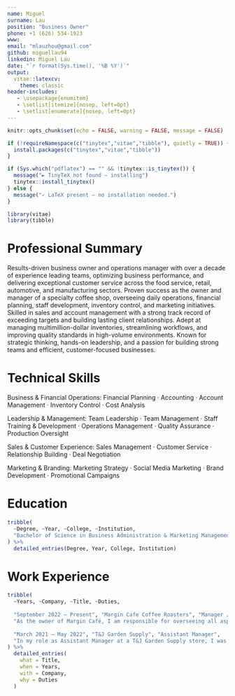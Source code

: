 ```yaml
---
name: Miguel
surname: Lau
position: "Business Owner"
phone: +1 (626) 534-1923
www: 
email: "mlauzhou@gmail.com"
github: miguellau94
linkedin: Miguel Lau
date: "`r format(Sys.time(), '%B %Y')`"
output: 
  vitae::latexcv:
    theme: classic
header-includes:
   - \usepackage{enumitem}
   - \setlist[itemize]{nosep, left=0pt}
   - \setlist[enumerate]{nosep, left=0pt}
---
```


```r
knitr::opts_chunk$set(echo = FALSE, warning = FALSE, message = FALSE)

if (!requireNamespace(c("tinytex","vitae","tibble"), quietly = TRUE)) {
  install.packages(c("tinytex","vitae","tibble"))
}

if (Sys.which("pdflatex") == "" && !tinytex::is_tinytex()) {                    
  message("► TinyTeX not found – installing")
  tinytex::install_tinytex()        
} else {
  message("✓ LaTeX present – no installation needed.")
}

library(vitae)
library(tibble)
```

# Professional Summary

Results-driven business owner and operations manager with over a decade of experience leading teams, optimizing business performance, and delivering exceptional customer service across the food service, retail, automotive, and manufacturing sectors. Proven success as the owner and manager of a specialty coffee shop, overseeing daily operations, financial planning, staff development, inventory control, and marketing initiatives. Skilled in sales and account management with a strong track record of exceeding targets and building lasting client relationships. Adept at managing multimillion-dollar inventories, streamlining workflows, and improving quality standards in high-volume environments. Known for strategic thinking, hands-on leadership, and a passion for building strong teams and efficient, customer-focused businesses.


# Technical Skills

Business & Financial Operations: Financial Planning · Accounting · Account Management · Inventory Control · Cost Analysis


Leadership & Management: Team Leadership · Team Management · Staff Training & Development · Operations Management · Quality Assurance · Production Oversight


Sales & Customer Experience: Sales Management · Customer Service · Relationship Building · Deal Negotiation


Marketing & Branding: Marketing Strategy · Social Media Marketing · Brand Development · Promotional Campaigns

# Education

```r
tribble(
  ~Degree, ~Year, ~College, ~Institution,
  "Bachelor of Science in Business Administration & Marketing Management", "2021 – 2025", "College of Business Administration", "California Polytechnic State University, Pomona"
) %>%
  detailed_entries(Degree, Year, College, Institution)
```

# Work Experience

```r
tribble(
  ~Years, ~Company, ~Title, ~Duties,
  
  "September 2022 – Present", "Margin Cafe Coffee Roasters", "Manager / Owner",
  "As the owner of Margin Café, I am responsible for overseeing all aspects of the café’s operations, from daily management to long-term business strategy. I handle inventory management, supplier relationships, and financial planning to ensure profitability while maintaining high standards of quality and customer service. I lead a team of staff, providing training, setting performance goals, and fostering a positive work environment. I develop and update the menu, ensuring it aligns with customer preferences and market trends. Additionally, I handle marketing and promotions to attract new customers, build brand loyalty, and increase sales. I focus on creating a welcoming atmosphere and ensuring that every guest has an exceptional dining experience.",
  
  "March 2021 – May 2022", "T&J Garden Supply", "Assistant Manager",
  "In my role as Assistant Manager at a T&J Garden Supply store, I was responsible for overseeing the day-to-day operations of the store, with a focus on managing an inventory valued at over $500k. I ensured stock levels were maintained, conducted regular inventory audits, and handled ordering and restocking to meet demand. I also assisted in managing and training staff to provide excellent customer service and ensured the store was organized and visually appealing. Additionally, I addressed customer inquiries, resolved issues, and supported the Store Manager in achieving operational goals."
) %>%
  detailed_entries(
    what = Title,
    when = Years,
    with = Company,
    why = Duties
  )
```